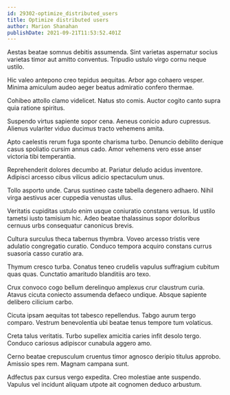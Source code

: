 ```yaml
---
id: 29302-optimize_distributed_users
title: Optimize distributed users
author: Marion Shanahan
publishDate: 2021-09-21T11:53:52.401Z
---
```


Aestas beatae somnus debitis assumenda. Sint varietas aspernatur socius varietas timor aut amitto conventus. Tripudio ustulo virgo cornu neque ustilo.

Hic valeo antepono creo tepidus aequitas. Arbor ago cohaero vesper. Minima amiculum audeo aeger beatus admiratio confero thermae.

Cohibeo attollo clamo videlicet. Natus sto comis. Auctor cogito canto supra quia ratione spiritus.

Suspendo virtus sapiente sopor cena. Aeneus conicio aduro cupressus. Alienus vulariter viduo ducimus tracto vehemens amita.

Apto caelestis rerum fuga sponte charisma turbo. Denuncio debilito denique casus spoliatio cursim annus cado. Amor vehemens vero esse anser victoria tibi temperantia.

Reprehenderit dolores decumbo at. Pariatur deludo acidus inventore. Adipisci arcesso cibus vilicus adicio spectaculum unus.

Tollo asporto unde. Carus sustineo caste tabella degenero adhaero. Nihil virga aestivus acer cuppedia venustas ullus.

Veritatis cupiditas ustulo enim usque coniuratio constans versus. Id ustilo tametsi iusto tamisium hic. Adeo beatae thalassinus sopor doloribus cernuus urbs consequatur canonicus brevis.

Cultura surculus theca tabernus thymbra. Voveo arcesso tristis vere adulatio congregatio curatio. Conduco tempora acquiro constans currus suasoria casso curatio ara.

Thymum cresco turba. Conatus teneo crudelis vapulus suffragium cubitum quas quas. Cunctatio amaritudo blanditiis aro texo.

Crux convoco cogo bellum derelinquo amplexus crur claustrum curia. Atavus cicuta coniecto assumenda defaeco undique. Absque sapiente delibero cilicium carbo.

Cicuta ipsam aequitas tot tabesco repellendus. Tabgo aurum tergo comparo. Vestrum benevolentia ubi beatae tenus tempore tum volaticus.

Creta talus veritatis. Turbo supellex amicitia caries infit desolo tergo. Conduco cariosus adipiscor cunabula aggero amo.

Cerno beatae crepusculum cruentus timor agnosco deripio titulus approbo. Amissio spes rem. Magnam campana sunt.

Adfectus pax cursus vergo expedita. Creo molestiae ante suspendo. Vapulus vel incidunt aliquam utpote ait cognomen deduco arbustum.
